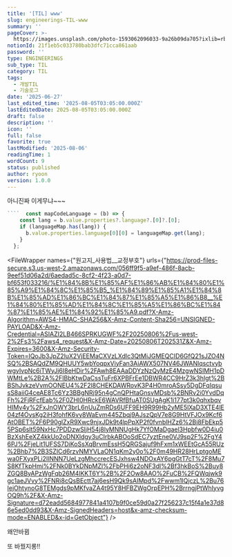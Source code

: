 ```yaml
---
title: '[TIL] www'
slug: engineerings-TIL-www
summary: ''
pageCover: >-
  https://images.unsplash.com/photo-1593062096033-9a26b09da705?ixlib=rb-4.0.3&q=85&fm=jpg&crop=entropy&cs=srgb
notionId: 21f1eb5c033780bab3dfc71cca861aab
password: ''
type: ENGINEERINGS
sub_type: TIL
category: TIL
tags:
  - 개발TIL
  - 기술로그
date: '2025-06-27'
last_edited_time: '2025-08-05T03:05:00.000Z'
lastEditedDate: 2025-08-05T03:05:00.000Z
draft: false
description: ''
icon: ''
full: false
favorite: true
lastModified: '2025-08-06'
readingTime: 1
wordCount: 9
status: published
author: ryoon
version: 1.0.0
---
```


아니진짜 이게무냐~~~


```typescript
````  const mapCodeLanguage = (b) => {
    const lang = b.value.properties?.language?.[0]?.[0];
    if (languageMap.has(lang)) {
      b.value.properties.language[0][0] = languageMap.get(lang);
    }
  };
```


<FileWrapper names={"원고지_사용법__교정부호"} urls={"https://prod-files-secure.s3.us-west-2.amazonaws.com/056ff9f5-a9ef-486f-8acb-9eef51d06a2d/6aedad5c-8cf2-4f23-a0d7-bf653f033216/%E1%84%8B%E1%85%AF%E1%86%AB%E1%84%80%E1%85%A9%E1%84%8C%E1%85%B5_%E1%84%89%E1%85%A1%E1%84%8B%E1%85%AD%E1%86%BC%E1%84%87%E1%85%A5%E1%86%B8__%E1%84%80%E1%85%AD%E1%84%8C%E1%85%A5%E1%86%BC%E1%84%87%E1%85%AE%E1%84%92%E1%85%A9.pdf?X-Amz-Algorithm=AWS4-HMAC-SHA256&X-Amz-Content-Sha256=UNSIGNED-PAYLOAD&X-Amz-Credential=ASIAZI2LB466SPRKUGWF%2F20250806%2Fus-west-2%2Fs3%2Faws4_request&X-Amz-Date=20250806T202531Z&X-Amz-Expires=3600&X-Amz-Security-Token=IQoJb3JpZ2luX2VjEEMaCXVzLXdlc3QtMiJGMEQCID6GfQ21sJZO4NSQ%2BSAQdZM9QHUUY5wbYoqpxViyFan3AiAWX507NV46JWANlqsctvybwgyIvpNc6iTWyJj6I8eHDir%2FAwh8EAAaDDYzNzQyMzE4MzgwNSIMH1pDWMtLe%2B2A%2FIBbKtwDaCssTuFr6XPBFrEe1DBWR4CC9HrZ3k3hIgt%2BBShJvkzeVvmOONEU4%2F2l8CHEKDAWRovK3P4H0mroASsy5DgDFqIqsusS8aiiG4ceAE8Tc6Yz3BBgNRj95n4gCnQPHtaGnsvMDsb%2BNRv2i0YvdDqFh%2FjRFcfEab%2F0ZHl0HRckE6WAVRfBfuAT0SUgAgK1i177pt3k0qhxbqvHIMv4y%2FxJnOWY3brL6nUuZmRDs6UFF9EH9R99Hb2yME5lXaD3XTE4lE04zf4OysKg2iH3fohfK6vy8WaEvm445Zbqj9AJszQpV7e8G9HtVFJOx9Kcf6AtOBET%2F6P90glZxR9Xwc9njxJDk9t4lpPpXP2f0fvnblHZz6%2Bi8FbEkp55PSp6slt59NxHc7PDDzwSljH54j8lyMNNUgHk7YfOMaDgael3Hpbfw0D4iu0BzXshEeXZ4kkUo2oDNXldgy3uCIrbkABOoSdEC7yztEne0VJ9sp2F%2FgY46PJ%2FjeLit1UFSS7DiKoSsXqBrvmEssH5QRGSajuf9hFxm1xWEEtGcA55RUz%2Bhb7%2B3SZICd6rzvNMYVLaON1qKm2y0o%2F0m49HR28HrLptgoMEwa0FXyxPLi2IlNNN7UeLzgMhccrecESJxhsw4NDOxAY6pgGtT7cT%2F8Mu7S8KfTkpHmi%2FNk0BYkDNpMZl%2FbPHi6z2oNF3dl%2Bf3hkBoS%2Buy8ZGQ8ByAPzWgFqb26M4lKKT6Y%2B%2F2Ow8AAO%2FuCB%2FQWqjwk9gc1aeJVvy%2FNRi8cQsBEctt7aj6esH9Qk9sAIMpd%2Fwwm1IQjczL%2Bu76IejOhtynoG8TEMgds9pMKfvaZA4t95Y8HFBZWgOrpEPH%2BrrngjPtWhIyvgOQ9h%2F&X-Amz-Signature=d72eadd5684977841a4107b9f0ce59d0a27f256237c15f4a1e37d86e5ed0dd93&X-Amz-SignedHeaders=host&x-amz-checksum-mode=ENABLED&x-id=GetObject"} />


왜안바뀜


또 바꿨지롱!!

